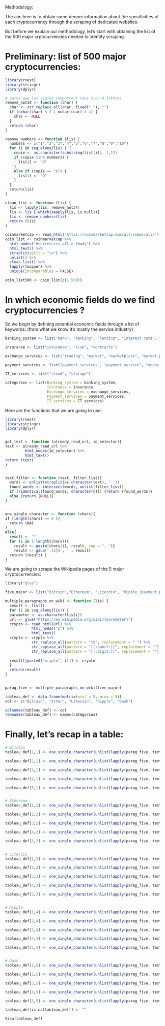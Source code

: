 Methodology:

The aim here is to obtain some deeper information about the specificities of each cryptocurrency through the scraping of dedicated websites.

But before we explain our methodology, let's start with obtaining the list of the 500 major crptocurrencies needed to identify scraping.

# Preliminary: list of 500 major cryptocurrencies:

```r
library(rvest)
library(stringr)
library(dplyr)

# parce que les sigles comportent tous 3 ou 4 lettres
remove_not34 <- function (char) {
  char <- str_replace_all(char, fixed(" "), "")
  if (nchar(char) < 3 | nchar(char) > 4) {
    char <- NULL
  }
  return (char)
}

remove_numbers <- function (lis) {
  numbers <- c("1","2","3","4","5","6","7","8","9","10")
  for (i in seq_along(lis) ) {
    copie <- as.character(substring(lis[[i]], 1,1))
    if (copie %in% numbers) {
      lis[i] <- "O"
    }
    else if (copie == "$") {
      lis[i] <- "O"
    }
  }
  return(lis)
}

clean_list <- function (lis) {
  lis <- lapply(lis, remove_not34)
  lis <- lis [-which(sapply(lis, is.null))]
  lis <- remove_numbers(lis) 
  return (lis)
}

coinmarketcap <- read_html("https://coinmarketcap.com/all/views/all/")
coin_list <- coinmarketcap %>%
  html_nodes("#currencies-all > tbody") %>% 
  html_text() %>%
  strsplit(split = "\n") %>% 
  unlist() %>% 
  clean_list() %>%
  lapply(toupper) %>% 
  unique(incomparables = FALSE)

coin_list500 <- coin_list[c(1:500)]


```


# In which economic fields do we find cryptocurrencies ?  

So we begin by defining potential economic fields through a list of keywords:
(from what we know it's mostly the service industry)

```r
banking_system <- list("bank", "banking", "lending", "interest rate", "debt", "credit", "loan") 

insurance <- list("insurance", "risk", "contracts")

exchange_services <- list("trading", "market", "marketplace", "market_place", "portfolio", "exchange", "transaction")

payment_services <- list("payment services", "payment service", "means of payment", "payment", "funds", "transfer")

IT_services <- list("cloud", "storage")

categories <- list(Banking_system = banking_system,
                   Insurance = insurance,
                   Exchange_services = exchange_services,
                   Payment_services = payment_services,
                   IT_services = IT_services)
```


Here are the functions that we are going to use:

```r
library(rvest)
library(stringr)
library(dplyr)


get_text <- function (already_read_url, id_selector){
text <- already_read_url %>% 
         html_nodes(id_selector) %>% 
         html_text()
return (text)
}


text_filter <- function (text, filter_list){
  words <- unlist(strsplit(as.character(text), ' '))
  found_words <- intersect(words, unlist(filter_list))
  if (!identical(found_words, character(0))) {return (found_words)}
  else {return (NULL)}
}


one_single_character <- function (chars){
if (length(chars) == 0 ){
  return (NA)
}
else{
  result <- ""
  for (i in 1:length(chars)){
    result <- paste(chars[i], result, sep = ", ")}
    result <- gsub('.{2}$', '', result)
  return (result) }
}

```


We are going to scrape the Wikipedia pages of the 5 major cryptocurrencies:

```r
library("glue")

five_major <- list("Bitcoin","Ethereum", "Litecoin", "Ripple_(payment_protocol)", "Dash_(cryptocurrency)")

multiple_paragraphs_on_wiki <- function (lis) {
  result <- list()
  for (i in seq_along(lis)) {
  parameter <- as.character(lis[i])
  url <- glue("https://en.wikipedia.org/wiki/{parameter}")
  crypto <- read_html(url) %>%
            html_nodes("p") %>%
            html_text()
  crypto <- crypto %>%
            str_replace_all(pattern = "\n", replacement = " ") %>%
            str_replace_all(pattern = "[[:punct:]]", replacement = "") %>%
            str_replace_all(pattern = "[[:digit:]]", replacement = "")
  
  result[[paste0("crypto", i)]] <- crypto
  }
  return(result)
}
 

```

```r
parag_five <- multiple_paragraphs_on_wiki(five_major)

```



```r
tableau_def <- data.frame(matrix(ncol = 5, nrow = 5))
col <- c("Bitcoin", "Ether", "Litecoin", "Ripple", "Dash")

colnames(tableau_def) <- col
rownames(tableau_def) <- names(categories)

```


# Finally, let's recap in a table:

```r
# Bitcoin
tableau_def[1,1] <- one_single_character(unlist(lapply(parag_five, text_filter, filter_list = banking_system)[1], use.names = FALSE))

tableau_def[2,1] <- one_single_character(unlist(lapply(parag_five, text_filter, filter_list = insurance)[1], use.names = FALSE))

tableau_def[3,1] <- one_single_character(unlist(lapply(parag_five, text_filter, filter_list = exchange_services)[1], use.names = FALSE))

tableau_def[4,1] <- one_single_character(unlist(lapply(parag_five, text_filter, filter_list = payment_services)[1], use.names = FALSE))

tableau_def[5,1] <- one_single_character(unlist(lapply(parag_five, text_filter, filter_list = IT_services)[1], use.names = FALSE))


# Ethereum
tableau_def[1,2] <- one_single_character(unlist(lapply(parag_five, text_filter, filter_list = banking_system)[1], use.names = FALSE))

tableau_def[2,2] <- one_single_character(unlist(lapply(parag_five, text_filter, filter_list = insurance)[2], use.names = FALSE))

tableau_def[3,2] <- one_single_character(unlist(lapply(parag_five, text_filter, filter_list = exchange_services)[2], use.names = FALSE))

tableau_def[4,2] <- one_single_character(unlist(lapply(parag_five, text_filter, filter_list = payment_services)[2], use.names = FALSE))

tableau_def[5,2] <- one_single_character(unlist(lapply(parag_five, text_filter, filter_list = IT_services)[2], use.names = FALSE))


# Litecoin
tableau_def[1,3] <- one_single_character(unlist(lapply(parag_five, text_filter, filter_list = banking_system)[3], use.names = FALSE))

tableau_def[2,3] <- one_single_character(unlist(lapply(parag_five, text_filter, filter_list = insurance)[3], use.names = FALSE))

tableau_def[3,3] <- one_single_character(unlist(lapply(parag_five, text_filter, filter_list = exchange_services)[3], use.names = FALSE))

tableau_def[4,3] <- one_single_character(unlist(lapply(parag_five, text_filter, filter_list = payment_services)[3], use.names = FALSE))

tableau_def[5,3] <- one_single_character(unlist(lapply(parag_five, text_filter, filter_list = IT_services)[3], use.names = FALSE))


# Ripple
tableau_def[1,4] <- one_single_character(unlist(lapply(parag_five, text_filter, filter_list = banking_system)[4], use.names = FALSE))

tableau_def[2,4] <- one_single_character(unlist(lapply(parag_five, text_filter, filter_list = insurance)[4], use.names = FALSE))

tableau_def[3,4] <- one_single_character(unlist(lapply(parag_five, text_filter, filter_list = exchange_services)[4], use.names = FALSE))

tableau_def[4,4] <- one_single_character(unlist(lapply(parag_five, text_filter, filter_list = payment_services)[4], use.names = FALSE))

tableau_def[5,4] <- one_single_character(unlist(lapply(parag_five, text_filter, filter_list = IT_services)[4], use.names = FALSE))


# Dash
tableau_def[1,5] <- one_single_character(unlist(lapply(parag_five, text_filter, filter_list = banking_system)[5], use.names = FALSE))

tableau_def[2,5] <- one_single_character(unlist(lapply(parag_five, text_filter, filter_list = insurance)[4], use.names = FALSE))

tableau_def[3,5] <- one_single_character(unlist(lapply(parag_five, text_filter, filter_list = exchange_services)[5], use.names = FALSE))

tableau_def[4,5] <- one_single_character(unlist(lapply(parag_five, text_filter, filter_list = payment_services)[5], use.names = FALSE))

tableau_def[5,5] <- one_single_character(unlist(lapply(parag_five, text_filter, filter_list = IT_services)[5], use.names = FALSE))

tableau_def[is.na(tableau_def)] <- ""

View(tableau_def)
```













